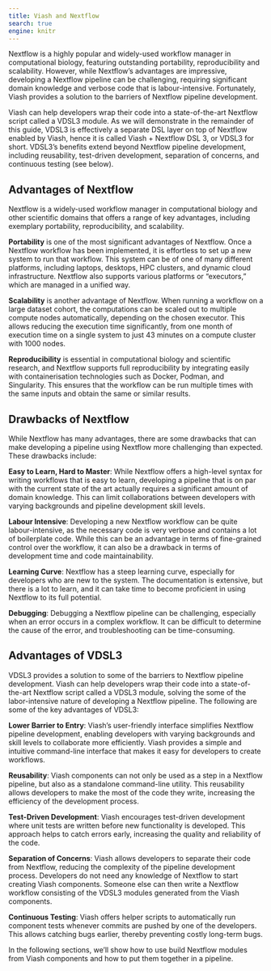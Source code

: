 ```yaml
---
title: Viash and Nextflow
search: true
engine: knitr
---
```


Nextflow is a highly popular and widely-used workflow manager in computational biology, featuring outstanding portability, reproducibility and scalability. However, while Nextflow's advantages are impressive, developing a Nextflow pipeline can be challenging, requiring significant domain knowledge and verbose code that is labour-intensive. Fortunately, Viash provides a solution to the barriers of Nextflow pipeline development.

Viash can help developers wrap their code into a state-of-the-art Nextflow script called a VDSL3 module. As we will demonstrate in the remainder of this guide, VDSL3 is effectively a separate DSL layer on top of Nextflow enabled by Viash, hence it is called Viash + Nextflow DSL 3, or VDSL3 for short. VDSL3's benefits extend beyond Nextflow pipeline development, including reusability, test-driven development, separation of concerns, and continuous testing (see below).

## Advantages of Nextflow

Nextflow is a widely-used workflow manager in computational biology and other scientific domains that offers a range of key advantages, including exemplary portability, reproducibility, and scalability.

**Portability** is one of the most significant advantages of Nextflow. Once a Nextflow workflow has been implemented, it is effortless to set up a new system to run that workflow. This system can be of one of many different platforms, including laptops, desktops, HPC clusters, and dynamic cloud infrastructure. Nextflow also supports various platforms or "executors," which are managed in a unified way.

**Scalability** is another advantage of Nextflow. When running a workflow on a large dataset cohort, the computations can be scaled out to multiple compute nodes automatically, depending on the chosen executor. This allows reducing the execution time significantly, from one month of execution time on a single system to just 43 minutes on a compute cluster with 1000 nodes.

**Reproducibility** is essential in computational biology and scientific research, and Nextflow supports full reproducibility by integrating easily with containerisation technologies such as Docker, Podman, and Singularity. This ensures that the workflow can be run multiple times with the same inputs and obtain the same or similar results.

## Drawbacks of Nextflow

While Nextflow has many advantages, there are some drawbacks that can make developing a pipeline using Nextflow more challenging than expected. These drawbacks include:

**Easy to Learn, Hard to Master**: While Nextflow offers a high-level syntax for writing workflows that is easy to learn, developing a pipeline that is on par with the current state of the art actually requires a significant amount of domain knowledge. This can limit collaborations between developers with varying backgrounds and pipeline development skill levels.

**Labour Intensive**: Developing a new Nextflow workflow can be quite labour-intensive, as the necessary code is very verbose and contains a lot of boilerplate code. While this can be an advantage in terms of fine-grained control over the workflow, it can also be a drawback in terms of development time and code maintainability.

**Learning Curve**: Nextflow has a steep learning curve, especially for developers who are new to the system. The documentation is extensive, but there is a lot to learn, and it can take time to become proficient in using Nextflow to its full potential.

**Debugging**: Debugging a Nextflow pipeline can be challenging, especially when an error occurs in a complex workflow. It can be difficult to determine the cause of the error, and troubleshooting can be time-consuming.

## Advantages of VDSL3

VDSL3 provides a solution to some of the barriers to Nextflow pipeline development. Viash can help developers wrap their code into a state-of-the-art Nextflow script called a VDSL3 module, solving the some of the labor-intensive nature of developing a Nextflow pipeline. The following are some of the key advantages of VDSL3:

**Lower Barrier to Entry**: Viash's user-friendly interface simplifies Nextflow pipeline development, enabling developers with varying backgrounds and skill levels to collaborate more efficiently. Viash provides a simple and intuitive command-line interface that makes it easy for developers to create workflows.

**Reusability**: Viash components can not only be used as a step in a Nextflow pipeline, but also as a standalone command-line utility. This reusability allows developers to make the most of the code they write, increasing the efficiency of the development process.

**Test-Driven Development**: Viash encourages test-driven development where unit tests are written before new functionality is developed. This approach helps to catch errors early, increasing the quality and reliability of the code.

**Separation of Concerns**: Viash allows developers to separate their code from Nextflow, reducing the complexity of the pipeline development process. Developers do not need any knowledge of Nextflow to start creating Viash components. Someone else can then write a Nextflow workflow consisting of the VDSL3 modules generated from the Viash components.

**Continuous Testing**: Viash offers helper scripts to automatically run component tests whenever commits are pushed by one of the developers. This allows catching bugs earlier, thereby preventing costly long-term bugs.

In the following sections, we'll show how to use build Nextflow modules from Viash components and how to put them together in a pipeline.
